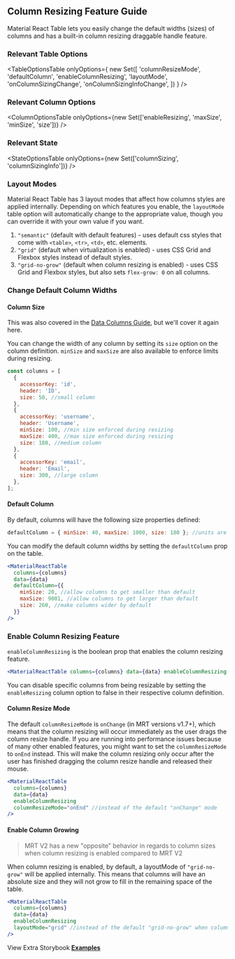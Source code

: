 
<Head>
  <title>{'Column Resizing Guide - Material React Table V2 Docs'}</title>
  <meta
    name="description"
    content="How to use and customize the column resizing features of Material React Table"
  />
</Head>

## Column Resizing Feature Guide

Material React Table lets you easily change the default widths (sizes) of columns and has a built-in column resizing draggable handle feature.

### Relevant Table Options

<TableOptionsTable
  onlyOptions={
    new Set([
      'columnResizeMode',
      'defaultColumn',
      'enableColumnResizing',
      'layoutMode',
      'onColumnSizingChange',
      'onColumnSizingInfoChange',
    ])
  }
/>

### Relevant Column Options

<ColumnOptionsTable
  onlyOptions={new Set(['enableResizing', 'maxSize', 'minSize', 'size'])}
/>

### Relevant State

<StateOptionsTable
  onlyOptions={new Set(['columnSizing', 'columnSizingInfo'])}
/>

### Layout Modes

Material React Table has 3 layout modes that affect how columns styles are applied internally. Depending on which features you enable, the `layoutMode` table option will automatically change to the appropriate value, though you can override it with your own value if you want.

1. `"semantic"` (default with default features) - uses default css styles that come with `<table>`, `<tr>`, `<td>`, etc. elements.
2. `"grid"` (default when virtualization is enabled) - uses CSS Grid and Flexbox styles instead of default styles.
3. `"grid-no-grow"` (default when column resizing is enabled) - uses CSS Grid and Flexbox styles, but also sets `flex-grow: 0` on all columns.

### Change Default Column Widths

#### Column Size

This was also covered in the [Data Columns Guide](/docs/guides/data-columns), but we'll cover it again here.

You can change the width of any column by setting its `size` option on the column definition. `minSize` and `maxSize` are also available to enforce limits during resizing.

```jsx
const columns = [
  {
    accessorKey: 'id',
    header: 'ID',
    size: 50, //small column
  },
  {
    accessorKey: 'username',
    header: 'Username',
    minSize: 100, //min size enforced during resizing
    maxSize: 400, //max size enforced during resizing
    size: 180, //medium column
  },
  {
    accessorKey: 'email',
    header: 'Email',
    size: 300, //large column
  },
];
```

#### Default Column

By default, columns will have the following size properties defined:

```jsx
defaultColumn = { minSize: 40, maxSize: 1000, size: 180 }; //units are in px
```

You can modify the default column widths by setting the `defaultColumn` prop on the table.

```jsx
<MaterialReactTable
  columns={columns}
  data={data}
  defaultColumn={{
    minSize: 20, //allow columns to get smaller than default
    maxSize: 9001, //allow columns to get larger than default
    size: 260, //make columns wider by default
  }}
/>
```

### Enable Column Resizing Feature

`enableColumnResizing` is the boolean prop that enables the column resizing feature.

```jsx
<MaterialReactTable columns={columns} data={data} enableColumnResizing />
```

You can disable specific columns from being resizable by setting the `enableResizing` column option to false in their respective column definition.

#### Column Resize Mode

The default `columnResizeMode` is `onChange` (in MRT versions v1.7+), which means that the column resizing will occur immediately as the user drags the column resize handle. If you are running into performance issues because of many other enabled features, you might want to set the `columnResizeMode` to `onEnd` instead. This will make the column resizing only occur after the user has finished dragging the column resize handle and released their mouse.

```jsx
<MaterialReactTable
  columns={columns}
  data={data}
  enableColumnResizing
  columnResizeMode="onEnd" //instead of the default "onChange" mode
/>
```

<Example />

#### Enable Column Growing

> MRT V2 has a new "opposite" behavior in regards to column sizes when column resizing is enabled compared to MRT V2

When column resizing is enabled, by default, a layoutMode of `"grid-no-grow"` will be applied internally. This means that columns will have an absolute size and they will not grow to fill in the remaining space of the table.

```jsx
<MaterialReactTable
  columns={columns}
  data={data}
  enableColumnResizing
  layoutMode="grid" //instead of the default "grid-no-grow" when column resizing is enabled
/>
```

View Extra Storybook **[Examples](https://www.material-react-table.dev/?path=/story/features-column-resizing-examples)**
